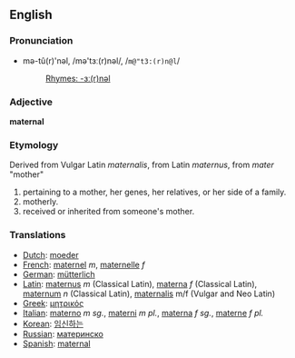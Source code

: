 ==English==
===Pronunciation===
*mə-tû(r)'nəl, /mə'tɜː(r)nəl/, /<tt>m@"t3:(r)n@l</tt>/
*:[[Rhymes:English:-ɜː(r)nəl|Rhymes: -ɜː(r)nəl]]

===Adjective===
'''maternal'''

===Etymology===
Derived from Vulgar Latin ''maternalis'', from Latin ''maternus'', from ''mater'' "mother"

#pertaining to a mother, her genes, her relatives, or her side of a family.
#motherly.
#received or inherited from someone's mother.

===Translations===

*[[Dutch]]: [[moeder]]
*[[French]]: [[maternel]] ''m'', [[maternelle]] ''f''
*[[German]]: [[mütterlich]]
*[[Latin]]: [[maternus]] ''m'' (Classical Latin), [[materna]] ''f'' (Classical Latin), [[maternum]] ''n'' (Classical Latin), [[maternalis]] m/f (Vulgar and Neo Latin)
*[[Greek]]: [[μητρικός]]
*[[Italian]]: [[materno]] ''m sg.'', [[materni]] ''m pl.'', [[materna]] ''f sg.'', [[materne]] ''f pl.''
*[[Korean]]: [[임신하는]]
*[[Russian]]: [[материнско]]
*[[Spanish]]: [[maternal]]